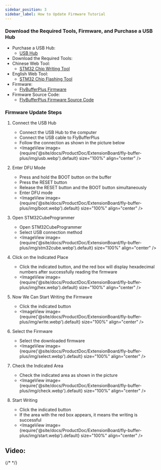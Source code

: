 ```yaml
---
sidebar_position: 3
sidebar_label: How to Update Firmware Tutorial
---
```



### Download the Required Tools, Firmware, and Purchase a USB Hub
* Purchase a USB Hub:
    * [USB Hub](https://detail.tmall.com/item.htm?ali_trackid=2%3Amm_5539777028_3063500466_115634500434%3A1747190596587_556501715_0&bxsign=tbkz_2Wlq1_UGzfTqVWagbH8aZxnu0C2ElchECHrEjGaX573JydM3uY34RHbL9GOmPL2Dc4w9ghDZaFGGFxYAbz0PVaKRgqq_tXsoMGfBCldNUZRRAKoMCdAUnNNg9_Th2vlhC-5RZ_Fj8oBiDuMhvctPY4IAg72nipdOvGk9Qsg0DOJiXE8BYh11SBFrXZco5R&id=572026050803&rootPageId=20150318020018244&spm=a2e1u.27655827.d1661933647166.1&union_lens=lensId%3AOPT%401747190574%40212b5d5d_1d28_196ccac6c82_615a%4001%40eyJmbG9vcklkIjo2MTc4NH0ie%3Brecoveryid%3A556963271_0%401747190531290%3Bprepvid%3A201_33.50.192.73_13431545_1747190554927)
* Download the Required Tools:
* Chinese Web Tool:
    * [STM32 Chip Writing Tool](https://www.st.com/zh/development-tools/stm32cubeprog.html)
* English Web Tool:
    * [STM32 Chip Flashing Tool](https://www.st.com/en/development-tools/stm32cubeprog.html)
* Firmware:
    * [FlyBufferPlus Firmware](http://cdn.mellow.klipper.cn/lll-puls/buffer_v2.0.hex)
* Firmware Source Code:
    * [FlyBufferPlus Firmware Source Code](https://github.com/Fly3DTeam/Buffer)

### Firmware Update Steps
1. Connect the USB Hub
    * Connect the USB Hub to the computer
    * Connect the USB cable to FlyBufferPlus
    * Follow the connection as shown in the picture below
    * <ImageView image={require('@site/docs/ProductDoc/ExtensionBoard/fly-buffer-plus/img/usb.webp').default} size="100%" align="center" />
   
2. Enter DFU Mode
    * Press and hold the BOOT button on the buffer
    * Press the RESET button
    * Release the RESET button and the BOOT button simultaneously
    * Enter DFU mode
    * <ImageView image={require('@site/docs/ProductDoc/ExtensionBoard/fly-buffer-plus/img/boot.webp').default} size="100%" align="center" />

3. Open STM32CubeProgrammer
    * Open STM32CubeProgrammer
    * Select USB connection method
    * <ImageView image={require('@site/docs/ProductDoc/ExtensionBoard/fly-buffer-plus/img/stm32cube.webp').default} size="100%" align="center" />   

4. Click on the Indicated Place
    * Click the indicated button, and the red box will display hexadecimal numbers after successfully reading the firmware
    * <ImageView image={require('@site/docs/ProductDoc/ExtensionBoard/fly-buffer-plus/img/hex.webp').default} size="100%" align="center" />

5. Now We Can Start Writing the Firmware
    * Click the indicated button
    * <ImageView image={require('@site/docs/ProductDoc/ExtensionBoard/fly-buffer-plus/img/write.webp').default} size="100%" align="center" />

6. Select the Firmware
    * Select the downloaded firmware
    * <ImageView image={require('@site/docs/ProductDoc/ExtensionBoard/fly-buffer-plus/img/select.webp').default} size="100%" align="center" />

7. Check the Indicated Area
    * Check the indicated area as shown in the picture
    * <ImageView image={require('@site/docs/ProductDoc/ExtensionBoard/fly-buffer-plus/img/check.webp').default} size="100%" align="center" />

8. Start Writing
    * Click the indicated button
    * If the area with the red box appears, it means the writing is successful
    * <ImageView image={require('@site/docs/ProductDoc/ExtensionBoard/fly-buffer-plus/img/start.webp').default} size="100%" align="center" />
## Video:
{/* <AutoPlayer width="90%" url_zh="https://www.bilibili.com/video/BV1i6XsYTEzw" url_other="https://www.youtube.com/watch?v=9EDZixuODrw" /> */}
